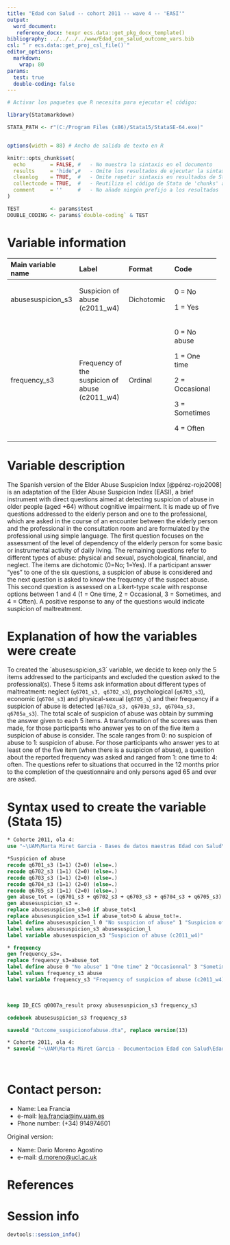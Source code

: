 ```yaml
---
title: "Edad con Salud -- cohort 2011 -- wave 4 -- 'EASI'"
output:
  word_document:
   reference_docx: !expr ecs.data::get_pkg_docx_template()
bibliography: ../../../../www/Edad_con_salud_outcome_vars.bib 
csl: "`r ecs.data::get_proj_csl_file()`"
editor_options: 
  markdown:
    wrap: 80
params:
  test: true
  double-coding: false
---
```


```r
# Activar los paquetes que R necesita para ejecutar el código:

library(Statamarkdown)

STATA_PATH <- r"(C:/Program Files (x86)/Stata15/StataSE-64.exe)"


options(width = 88) # Ancho de salida de texto en R

knitr::opts_chunk$set( 
  echo        = FALSE, #   - No muestra la sintaxis en el documento
  results     = 'hide',#   - Omite los resultados de ejecutar la sintaxis
  cleanlog    = TRUE,  #   - Omite repetir sintaxis en resultados de Stata
  collectcode = TRUE,  #   - Reutiliza el código de Stata de 'chunks' anteriores
  comment     = ''     #   - No añade ningún prefijo a los resultados
)

TEST          <- params$test
DOUBLE_CODING <- params$`double-coding` & TEST
```

# Variable information

+---------------------+------------------+-----------------+-----------------+
| Main variable name  | Label            | Format          | Code            |
+:====================+:=================+:================+:================+
| abusesuspicion_s3   | Suspicion of     | Dichotomic      | 0 = No          |
|                     | abuse (c2011_w4) |                 |                 |
|                     |                  |                 | 1 = Yes         |
+---------------------+------------------+-----------------+-----------------+
| frequency_s3        | Frequency of the | Ordinal         | 0 = No abuse    |
|                     | suspicion of     |                 |                 |
|                     | abuse (c2011_w4) |                 | 1 = One time    |
|                     |                  |                 |                 |
|                     |                  |                 | 2 = Occasional  |
|                     |                  |                 |                 |
|                     |                  |                 | 3 = Sometimes   |
|                     |                  |                 |                 |
|                     |                  |                 | 4 = Often       |
+---------------------+------------------+-----------------+-----------------+

# Variable description

The Spanish version of the Elder Abuse Suspicion Index [@pérez-rojo2008] is an
adaptation of the Elder Abuse Suspicion Index (EASI), a brief instrument with
direct questions aimed at detecting suspicion of abuse in older people (aged
+64) without cognitive impairment. It is made up of five questions addressed to
the elderly person and one to the professional, which are asked in the course of
an encounter between the elderly person and the professional in the consultation
room and are formulated by the professional using simple language. The first
question focuses on the assessment of the level of dependency of the elderly
person for some basic or instrumental activity of daily living. The remaining
questions refer to different types of abuse: physical and sexual, psychological,
financial, and neglect. The items are dichotomic (0=No; 1=Yes). If a participant
answer "yes" to one of the six questions, a suspicion of abuse is considered and
the next question is asked to know the frequency of the suspect abuse. This
second question is assessed on a Likert-type scale with response options between
1 and 4 (1 = One time, 2 = Occasional, 3 = Sometimes, and 4 = Often). A positive
response to any of the questions would indicate suspicion of maltreatment.

# Explanation of how the variables were create

To created the ´abusesuspicion_s3´ variable, we decide to keep only the 5 items
addressed to the participants and excluded the question asked to the
professional(s). These 5 items ask information about different types of
maltreatment: neglect (`q6701_s3, q6702_s3`), psychological (`q6703_s3`),
economic (`q6704_s3`) and physical-sexual (`q6705_s`) and their frequency if a
suspicion of abuse is detected (`q6702a_s3, q6703a_s3, q6704a_s3, q6705a_s3`).
The total scale of suspicion of abuse was obtain by summing the answer given to
each 5 items. A transformation of the scores was then made, for those
participants who answer yes to on of the five item a suspicion of abuse is
consider. The scale ranges from 0: no suspicion of abuse to 1: suspicion of
abuse. For those participants who answer yes to at least one of the five item
(when there is a suspicion of abuse), a question about the reported frequency
was asked and ranged from 1: one time to 4: often. The questions refer to
situations that occurred in the 12 months prior to the completion of the
questionnaire and only persons aged 65 and over are asked.

# Syntax used to create the variable (Stata 15)

```stata
* Cohorte 2011, ola 4:
use "~\UAM\Marta Miret Garcia - Bases de datos maestras Edad con Salud\Ola_4\Cohorte 2011\rawdata_c2011w4.dta"
```

```stata
*Suspicion of abuse
recode q6701_s3 (1=1) (2=0) (else=.)
recode q6702_s3 (1=1) (2=0) (else=.)
recode q6703_s3 (1=1) (2=0) (else=.)
recode q6704_s3 (1=1) (2=0) (else=.)
recode q6705_s3 (1=1) (2=0) (else=.)
gen abuse_tot = (q6701_s3 + q6702_s3 + q6703_s3 + q6704_s3 + q6705_s3)
gen abusesuspicion_s3 =.
replace abusesuspicion_s3=0 if abuse_tot<1 
replace abusesuspicion_s3=1 if abuse_tot>0 & abuse_tot!=.
label define abusesuspicion_l 0 "No suspicion of abuse" 1 "Suspicion of abuse"
label values abusesuspicion_s3 abusesuspicion_l
label variable abusesuspicion_s3 "Suspicion of abuse (c2011_w4)"

* frequency 
gen frequency_s3=.
replace frequency_s3=abuse_tot
label define abuse 0 "No abuse" 1 "One time" 2 "Occasionnal" 3 "Sometimes" 4 "Often"
label values frequency_s3 abuse
label variable frequency_s3 "Frequency of suspicion of abuse (c2011_w4)"
```

<br>

```stata
keep ID_ECS q0007a_result proxy abusesuspicion_s3 frequency_s3

codebook abusesuspicion_s3 frequency_s3
```

```stata

saveold "Outcome_suspicionofabuse.dta", replace version(13)
```

```stata

* Cohorte 2011, ola 4:
* saveold "~\UAM\Marta Miret Garcia - Documentacion Edad con Salud\Edad con salud - Ola 4\Outcomes\Cohorte 2011\Outcome datasets\Outcome_suspicionofabuse.dta", replace version(13)
```

<br>

# Contact person:

-   Name: Lea Francia
-   e-mail: [lea.francia\@inv.uam.es](mailto:lea.francia@inv.uam.es){.email}
-   Phone number: (+34) 914974601

Original version:

-   Name: Dario Moreno Agostino
-   e-mail: [d.moreno\@ucl.ac.uk](mailto:d.moreno@ucl.ac.uk){.email}

# References

::: {#refs}
:::

\newpage

# Session info

```r
devtools::session_info()
```
